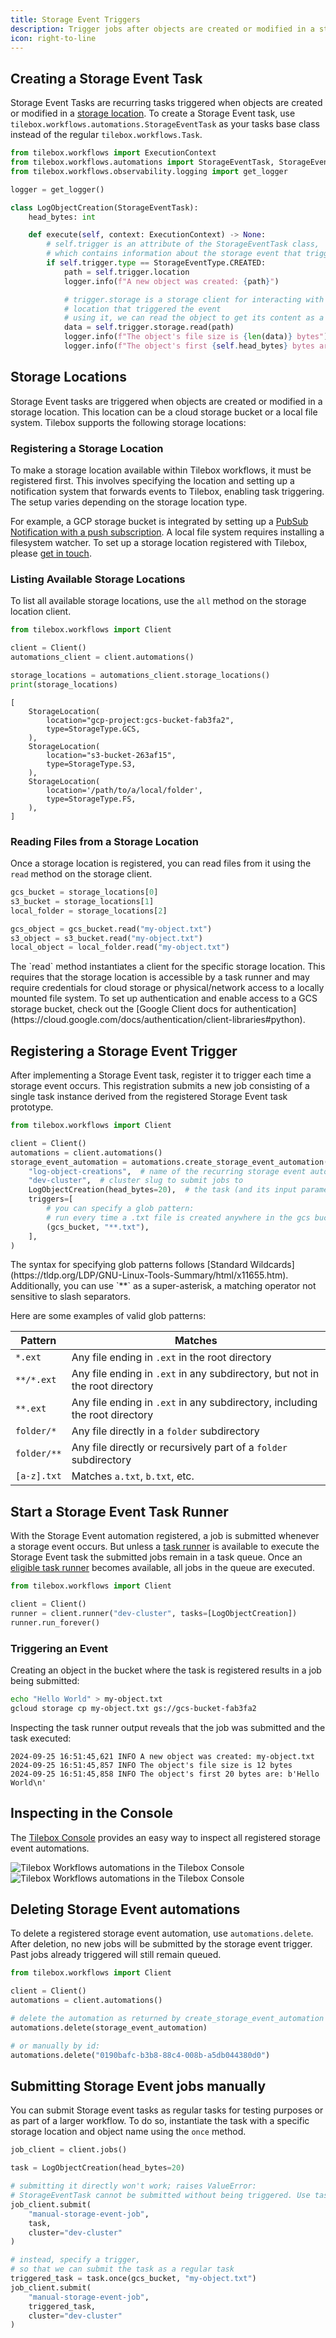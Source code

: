 ```yaml
---
title: Storage Event Triggers
description: Trigger jobs after objects are created or modified in a storage location
icon: right-to-line
---
```


## Creating a Storage Event Task

Storage Event Tasks are recurring tasks triggered when objects are created or modified in a [storage location](#storage-locations).
To create a Storage Event task, use `tilebox.workflows.automations.StorageEventTask` as your tasks base class instead of the regular `tilebox.workflows.Task`.

```python Python
from tilebox.workflows import ExecutionContext
from tilebox.workflows.automations import StorageEventTask, StorageEventType
from tilebox.workflows.observability.logging import get_logger

logger = get_logger()

class LogObjectCreation(StorageEventTask):
    head_bytes: int

    def execute(self, context: ExecutionContext) -> None:
        # self.trigger is an attribute of the StorageEventTask class,
        # which contains information about the storage event that triggered this task
        if self.trigger.type == StorageEventType.CREATED:
            path = self.trigger.location
            logger.info(f"A new object was created: {path}")

            # trigger.storage is a storage client for interacting with the storage
            # location that triggered the event
            # using it, we can read the object to get its content as a bytes object
            data = self.trigger.storage.read(path)
            logger.info(f"The object's file size is {len(data)} bytes")
            logger.info(f"The object's first {self.head_bytes} bytes are: {data[:self.head_bytes]}")
```

## Storage Locations

Storage Event tasks are triggered when objects are created or modified in a storage location. This location can be a cloud storage bucket or a local file system. Tilebox supports the following storage locations:

<CardGroup cols={2}>
    <Card title="Google Cloud Storage" icon="google" horizontal />
    <Card title="Amazon S3" icon="aws" horizontal />
    <Card title="Local File System" icon="folder-open" horizontal />
</CardGroup>

### Registering a Storage Location

To make a storage location available within Tilebox workflows, it must be registered first. This involves specifying the location and setting up a notification system that forwards events to Tilebox, enabling task triggering. The setup varies depending on the storage location type.

For example, a GCP storage bucket is integrated by setting up a [PubSub Notification with a push subscription](https://cloud.google.com/storage/docs/pubsub-notifications). A local file system requires installing a filesystem watcher. To set up a storage location registered with Tilebox, please [get in touch](mailto:engineering@tilebox.com).

### Listing Available Storage Locations

To list all available storage locations, use the `all` method on the storage location client.

```python Python
from tilebox.workflows import Client

client = Client()
automations_client = client.automations()

storage_locations = automations_client.storage_locations()
print(storage_locations)
```

```plaintext Output
[
    StorageLocation(
        location="gcp-project:gcs-bucket-fab3fa2",
        type=StorageType.GCS,
    ),
    StorageLocation(
        location="s3-bucket-263af15",
        type=StorageType.S3,
    ),
    StorageLocation(
        location='/path/to/a/local/folder',
        type=StorageType.FS,
    ),
]
```

### Reading Files from a Storage Location

Once a storage location is registered, you can read files from it using the `read` method on the storage client.

```python Python
gcs_bucket = storage_locations[0]
s3_bucket = storage_locations[1]
local_folder = storage_locations[2]

gcs_object = gcs_bucket.read("my-object.txt")
s3_object = s3_bucket.read("my-object.txt")
local_object = local_folder.read("my-object.txt")
```

<Note>
    The `read` method instantiates a client for the specific storage location. This requires that
    the storage location is accessible by a task runner and may require credentials for cloud storage
    or physical/network access to a locally mounted file system.
</Note>

<Tip>
    To set up authentication and enable access to a GCS storage bucket, check out the [Google Client docs for authentication](https://cloud.google.com/docs/authentication/client-libraries#python).
</Tip>

## Registering a Storage Event Trigger

After implementing a Storage Event task, register it to trigger each time a storage event occurs. This registration submits a new job consisting of a single task instance derived from the registered Storage Event task prototype.

```python Python
from tilebox.workflows import Client

client = Client()
automations = client.automations()
storage_event_automation = automations.create_storage_event_automation(
    "log-object-creations",  # name of the recurring storage event automation
    "dev-cluster",  # cluster slug to submit jobs to
    LogObjectCreation(head_bytes=20),  # the task (and its input parameters) to run repeatedly
    triggers=[
        # you can specify a glob pattern:
        # run every time a .txt file is created anywhere in the gcs bucket
        (gcs_bucket, "**.txt"),  
    ],
)
```

<Tip>
    The syntax for specifying glob patterns follows [Standard Wildcards](https://tldp.org/LDP/GNU-Linux-Tools-Summary/html/x11655.htm).
    Additionally, you can use `**` as a super-asterisk, a matching operator not sensitive to slash separators.
</Tip>

Here are some examples of valid glob patterns:

| Pattern | Matches |
|---------|---------|
| `*.ext` | Any file ending in `.ext` in the root directory |
| `**/*.ext` | Any file ending in `.ext` in any subdirectory, but not in the root directory |
| `**.ext` | Any file ending in `.ext` in any subdirectory, including the root directory |
| `folder/*` | Any file directly in a `folder` subdirectory |
| `folder/**` | Any file directly or recursively part of a `folder` subdirectory |
| `[a-z].txt`| Matches `a.txt`, `b.txt`, etc. |

## Start a Storage Event Task Runner

With the Storage Event automation registered, a job is submitted whenever a storage event occurs. But unless a [task runner](/workflows/concepts/task-runners) is available to execute the Storage Event task the submitted jobs remain in a task queue.
Once an [eligible task runner](/workflows/concepts/task-runners#task-selection) becomes available, all jobs in the queue are executed.

```python Python
from tilebox.workflows import Client

client = Client()
runner = client.runner("dev-cluster", tasks=[LogObjectCreation])
runner.run_forever()
```

### Triggering an Event

Creating an object in the bucket where the task is registered results in a job being submitted:

```bash Creating an object
echo "Hello World" > my-object.txt
gcloud storage cp my-object.txt gs://gcs-bucket-fab3fa2
```

Inspecting the task runner output reveals that the job was submitted and the task executed:

```plaintext Output
2024-09-25 16:51:45,621 INFO A new object was created: my-object.txt
2024-09-25 16:51:45,857 INFO The object's file size is 12 bytes
2024-09-25 16:51:45,858 INFO The object's first 20 bytes are: b'Hello World\n'
```

## Inspecting in the Console

The [Tilebox Console](https://console.tilebox.com/workflows/automations) provides an easy way to inspect all registered storage event automations.

<Frame>
  <img src="/assets/console/storage-event-light.png" alt="Tilebox Workflows automations in the Tilebox Console" className="dark:hidden" />
  <img src="/assets/console/storage-event-dark.png" alt="Tilebox Workflows automations in the Tilebox Console" className="hidden dark:block" />
</Frame>

## Deleting Storage Event automations

To delete a registered storage event automation, use `automations.delete`. After deletion, no new jobs will be submitted by the storage event trigger. Past jobs already triggered will still remain queued.

```python Python
from tilebox.workflows import Client

client = Client()
automations = client.automations()

# delete the automation as returned by create_storage_event_automation
automations.delete(storage_event_automation)

# or manually by id:
automations.delete("0190bafc-b3b8-88c4-008b-a5db044380d0")
```

## Submitting Storage Event jobs manually

You can submit Storage event tasks as regular tasks for testing purposes or as part of a larger workflow. To do so, instantiate the task with a specific storage location and object name using the `once` method.

```python Python
job_client = client.jobs()

task = LogObjectCreation(head_bytes=20)

# submitting it directly won't work; raises ValueError:
# StorageEventTask cannot be submitted without being triggered. Use task.once().
job_client.submit(
    "manual-storage-event-job",
    task,
    cluster="dev-cluster"
)

# instead, specify a trigger,
# so that we can submit the task as a regular task
triggered_task = task.once(gcs_bucket, "my-object.txt")
job_client.submit(
    "manual-storage-event-job",
    triggered_task,
    cluster="dev-cluster"
)
```
